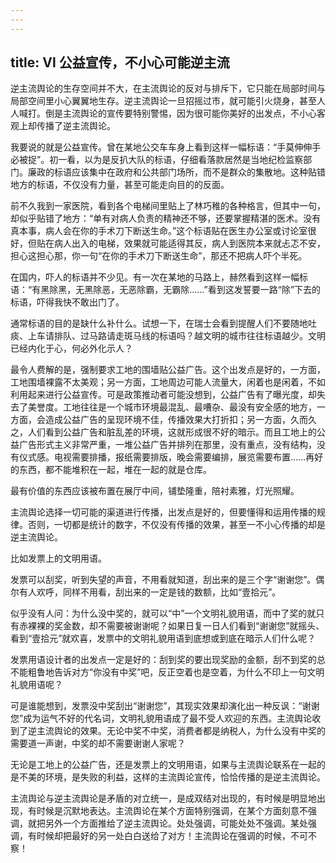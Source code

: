 ```yaml
---
---
---
```

title: Ⅵ 公益宣传，不小心可能逆主流
---

逆主流舆论的生存空间并不大，在主流舆论的反对与排斥下，它只能在局部时间与局部空间里小心翼翼地生存。逆主流舆论一旦招摇过市，就可能引火烧身，甚至人人喊打。倒是主流舆论的宣传要特别警惕，因为很可能你美好的出发点，不小心客观上却传播了逆主流舆论。

我要说的就是公益宣传。曾在某地公交车车身上看到这样一幅标语：“手莫伸伸手必被捉”。初一看，以为是反扒大队的标语，仔细看落款居然是当地纪检监察部门。廉政的标语应该集中在政府和公共部门场所，而不是群众的集散地。这种贴错地方的标语，不仅没有力量，甚至可能走向目的的反面。

前不久我到一家医院，看到各个电梯间里贴上了林巧稚的各种格言，但其中一句，却似乎贴错了地方：“单有对病人负责的精神还不够，还要掌握精湛的医术。没有真本事，病人会在你的手术刀下断送生命。”这个标语贴在医生办公室或讨论室很好，但贴在病人出入的电梯，效果就可能适得其反，病人到医院本来就忐忑不安，担心这担心那，你一句“在你的手术刀下断送生命”，那还不把病人吓个半死。

在国内，吓人的标语并不少见。有一次在某地的马路上，赫然看到这样一幅标语：“有黑除黑，无黑除恶，无恶除霸，无霸除……”看到这发誓要一路“除”下去的标语，吓得我快不敢出门了。

通常标语的目的是缺什么补什么。试想一下，在瑞士会看到提醒人们不要随地吐痰、上车请排队、过马路请走斑马线的标语吗？越文明的城市往往标语越少。文明已经内化于心，何必外化示人？

最令人费解的是，强制要求工地的围墙贴公益广告。这个出发点是好的，一方面，工地围墙裸露不太美观；另一方面，工地周边可能人流量大，闲着也是闲着，不如利用起来进行公益宣传。可是政策推动者可能没想到，公益广告有了曝光度，却失去了美誉度。工地往往是一个城市环境最混乱、最嘈杂、最没有安全感的地方，一方面，会造成公益广告的呈现环境不佳，传播效果大打折扣；另一方面，久而久之，人们看到公益广告和脏乱差的环境，这就形成很不好的暗示。而且工地上的公益广告形式主义非常严重，一堆公益广告并排列在那里，没有重点，没有结构，没有仪式感。电视需要排播，报纸需要排版，晚会需要编排，展览需要布置……再好的东西，都不能堆积在一起，堆在一起的就是仓库。

最有价值的东西应该被布置在展厅中间，铺垫隆重，陪衬素雅，灯光照耀。

主流舆论选择一切可能的渠道进行传播，出发点是好的，但要懂得和运用传播的规律。否则，一切都是统计的数字，不仅没有传播的效果，甚至一不小心传播的却是逆主流舆论。

比如发票上的文明用语。

发票可以刮奖，听到失望的声音，不用看就知道，刮出来的是三个字“谢谢您”。偶尔有人欢呼，同样不用看，刮出来的一定是钱的数额，比如“壹拾元”。

似乎没有人问：为什么没中奖的，就可以“中”一个文明礼貌用语，而中了奖的就只有赤裸裸的奖金数，却不需要被谢谢呢？如果日复一日人们看到“谢谢您”就摇头、看到“壹拾元”就欢喜，发票中的文明礼貌用语到底想或到底在暗示人们什么呢？

发票用语设计者的出发点一定是好的：刮到奖的要出现奖励的金额，刮不到奖的总不能粗鲁地告诉对方“你没有中奖”吧，反正空着也是空着，为什么不印上一句文明礼貌用语呢？

可是谁能想到，发票没中奖刮出“谢谢您”，其现实效果却演化出一种反讽：“谢谢您”成为运气不好的代名词，文明礼貌用语成了最不受人欢迎的东西。主流舆论收到了逆主流舆论的效果。无论中奖不中奖，消费者都是纳税人，为什么没有中奖的需要道一声谢，中奖的却不需要谢谢人家呢？

无论是工地上的公益广告，还是发票上的文明用语，如果与主流舆论联系在一起的是不美的环境，是失败的利益，这样的主流舆论宣传，恰恰传播的是逆主流舆论。

主流舆论与逆主流舆论是矛盾的对立统一，是成双结对出现的，有时候是明显地出现，有时候是沉默地表达。主流舆论在某个方面特别强调，在某个方面刻意不强调，就把另外一个方面推给了逆主流舆论。处处强调，可能处处不强调。某处强调，有时候却把最好的另一处白白送给了对方！主流舆论在强调的时候，不可不察！